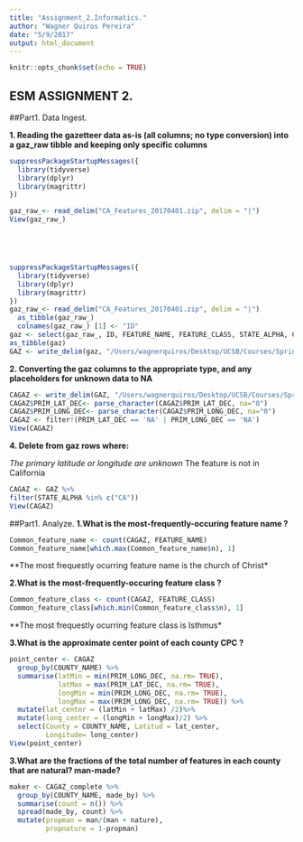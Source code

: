 ```yaml
---
title: "Assignment_2.Informatics."
author: "Wagner Quiros Pereira"
date: "5/9/2017"
output: html_document
---
```


```r
knitr::opts_chunk$set(echo = TRUE)
```

## ESM ASSIGNMENT 2.

##Part1. Data Ingest.

**1. Reading the gazetteer data as-is (all columns; no type conversion) into a gaz_raw tibble and keeping only specific columns**

```r
suppressPackageStartupMessages({
  library(tidyverse)
  library(dplyr)
  library(magrittr)
})

gaz_raw_<- read_delim("CA_Features_20170401.zip", delim = "|")
View(gaz_raw_)






```



```r
suppressPackageStartupMessages({
  library(tidyverse)
  library(dplyr)
  library(magrittr)
})
gaz_raw_<- read_delim("CA_Features_20170401.zip", delim = "|")
  as_tibble(gaz_raw_)
  colnames(gaz_raw_) [1] <- "ID"
gaz <- select(gaz_raw_, ID, FEATURE_NAME, FEATURE_CLASS, STATE_ALPHA, COUNTY_NAME, PRIM_LAT_DEC, PRIM_LONG_DEC, SOURCE_LAT_DEC,  SOURCE_LONG_DEC, ELEV_IN_M, MAP_NAME, DATE_CREATED, DATE_EDITED)
as_tibble(gaz)
GAZ <- write_delim(gaz, "/Users/wagnerquiros/Desktop/UCSB/Courses/Spring 2017/Informatics/newprojects/Assignments_ESM262/GAZ.csv", delim= "|")
```

**2. Converting the gaz columns to the appropriate type, and any placeholders for unknown data to NA**

```r
CAGAZ <- write_delim(GAZ, "/Users/wagnerquiros/Desktop/UCSB/Courses/Spring 2017/Informatics/newprojects/Assignments_ESM262/CAGAZ.csv", delim= "|")
CAGAZ$PRIM_LAT_DEC<- parse_character(CAGAZ$PRIM_LAT_DEC, na="0")
CAGAZ$PRIM_LONG_DEC<- parse_character(CAGAZ$PRIM_LONG_DEC, na="0")
CAGAZ <- filter!(PRIM_LAT_DEC == 'NA' | PRIM_LONG_DEC == 'NA') 
View(CAGAZ)
```

**4. Delete from gaz rows where:**

*The primary latitude or longitude are unknown
*The feature is not in California

```r
CAGAZ <- GAZ %>%
filter(STATE_ALPHA %in% c("CA")) 
View(CAGAZ)
```


##Part1. Analyze.
**1.What is the most-frequently-occuring feature name ?**

```r
Common_feature_name <- count(CAGAZ, FEATURE_NAME)
Common_feature_name[which.max(Common_feature_name$n), 1]
```

**The most frequestly ocurring feature name is the church of Christ*

**2.What is the most-frequently-occuring feature class ?**


```r
Common_feature_class <- count(CAGAZ, FEATURE_CLASS)
Common_feature_class[which.min(Common_feature_class$n), 1]
```

**The most frequestly ocurring feature class is Isthmus*

**3.What is the approximate center point of each county CPC ?**

```r
point_center <- CAGAZ
  group_by(COUNTY_NAME) %>%
  summarise(latMin = min(PRIM_LONG_DEC, na.rm= TRUE),
            latMax = max(PRIM_LAT_DEC, na.rm= TRUE),
            longMin = min(PRIM_LONG_DEC, na.rm= TRUE),
            longMax = max(PRIM_LONG_DEC, na.rm= TRUE)) %>% 
  mutate(lat_center = (latMin + latMax) /2)%>% 
  mutate(long_center = (longMin + longMax)/2) %>% 
  select(County = COUNTY_NAME, Latitud = lat_center, 
         Longitude= long_center)
View(point_center)
```

**3.What are the fractions of the total number of features in each county that are natural? man-made?**

```r
maker <- CAGAZ_complete %>% 
  group_by(COUNTY_NAME, made_by) %>% 
  summarise(count = n()) %>% 
  spread(made_by, count) %>% 
  mutate(propman = man/(man + nature),
         propnature = 1-propman) 
```
